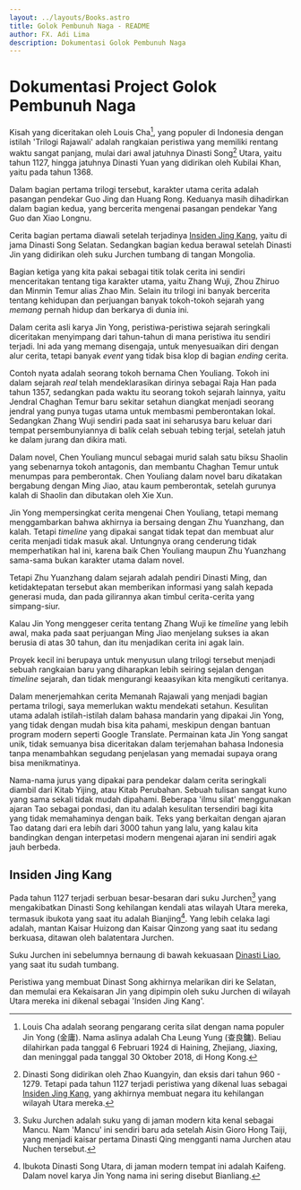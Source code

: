 ```yaml
---
layout: ../layouts/Books.astro
title: Golok Pembunuh Naga - README 
author: FX. Adi Lima
description: Dokumentasi Golok Pembunuh Naga
---
```


# Dokumentasi Project Golok Pembunuh Naga 

Kisah yang diceritakan oleh Louis Cha[^louis-cha], yang populer di Indonesia dengan istilah 'Trilogi Rajawali'
adalah rangkaian peristiwa yang memiliki rentang waktu sangat panjang, mulai dari awal jatuhnya Dinasti Song[^song] Utara,
yaitu tahun 1127, hingga jatuhnya Dinasti Yuan yang didirikan oleh Kubilai Khan, yaitu pada tahun 1368.

[^louis-cha]: Louis Cha adalah seorang pengarang cerita silat dengan nama populer Jin Yong (金庸). Nama aslinya adalah Cha Leung Yung (查良鏞). Beliau dilahirkan pada tanggal 6 Februari 1924 di Haining, Zhejiang, Jiaxing, dan meninggal pada tanggal 30 Oktober 2018, di Hong Kong.

[^song]: Dinasti Song didirikan oleh Zhao Kuangyin, dan eksis dari tahun 960 - 1279. Tetapi pada tahun 1127 terjadi peristiwa yang dikenal luas sebagai [Insiden Jing Kang](#insiden-jing-kang), yang akhirnya membuat negara itu kehilangan wilayah Utara mereka.

Dalam bagian pertama trilogi tersebut, karakter utama cerita adalah pasangan pendekar Guo Jing dan Huang Rong. Keduanya
masih dihadirkan dalam bagian kedua, yang bercerita mengenai pasangan pendekar Yang Guo dan Xiao Longnu.

Cerita bagian pertama diawali setelah terjadinya [Insiden Jing Kang](#insiden-jing-kang), yaitu di jama Dinasti Song Selatan.
Sedangkan bagian kedua berawal setelah Dinasti Jin yang didirikan oleh suku Jurchen tumbang di tangan Mongolia.

Bagian ketiga yang kita pakai sebagai titik tolak cerita ini sendiri menceritakan tentang tiga karakter utama, yaitu 
Zhang Wuji, Zhou Zhiruo dan Minmin Temur alias Zhao Min. Selain itu trilogi ini banyak bercerita tentang kehidupan dan 
perjuangan banyak tokoh-tokoh sejarah yang _memang_ pernah hidup dan berkarya di dunia ini. 

Dalam cerita asli karya Jin Yong, peristiwa-peristiwa sejarah seringkali diceritakan menyimpang dari tahun-tahun 
di mana peristiwa itu sendiri terjadi. Ini ada yang memang disengaja, untuk menyesuaikan diri dengan alur cerita,
tetapi banyak _event_ yang tidak bisa klop di bagian _ending_ cerita.

Contoh nyata adalah seorang tokoh bernama Chen Youliang. Tokoh ini dalam sejarah _real_ telah mendeklarasikan dirinya 
sebagai Raja Han pada tahun 1357, sedangkan pada waktu itu seorang tokoh sejarah lainnya, yaitu Jendral Chaghan Temur
baru sekitar setahun diangkat menjadi seorang jendral yang punya tugas utama untuk membasmi pemberontakan lokal. Sedangkan 
Zhang Wuji sendiri pada saat ini seharusya baru keluar dari tempat persembunyiannya di balik celah sebuah tebing terjal,
setelah jatuh ke dalam jurang dan dikira mati.

Dalam novel, Chen Youliang muncul sebagai murid salah satu biksu Shaolin yang sebenarnya tokoh antagonis, dan membantu 
Chaghan Temur untuk menumpas para pemberontak. Chen Youliang dalam novel baru dikatakan bergabung dengan Ming Jiao,
atau kaum pemberontak, setelah gurunya kalah di Shaolin dan dibutakan oleh Xie Xun. 

Jin Yong mempersingkat cerita mengenai Chen Youliang, tetapi memang menggambarkan bahwa akhirnya ia bersaing dengan 
Zhu Yuanzhang, dan kalah. Tetapi _timeline_ yang dipakai sangat tidak tepat dan membuat alur cerita menjadi tidak masuk 
akal. Untungnya orang cenderung tidak memperhatikan hal ini, karena baik Chen Youliang maupun Zhu Yuanzhang sama-sama 
bukan karakter utama dalam novel.

Tetapi Zhu Yuanzhang dalam sejarah adalah pendiri Dinasti Ming, dan ketidaktepatan tersebut akan memberikan informasi 
yang salah kepada generasi muda, dan pada gilirannya akan timbul cerita-cerita yang simpang-siur.

Kalau Jin Yong menggeser cerita tentang Zhang Wuji ke _timeline_ yang lebih awal, maka pada saat perjuangan Ming Jiao
menjelang sukses ia akan berusia di atas 30 tahun, dan itu menjadikan cerita ini agak lain.

Proyek kecil ini berupaya untuk menyusun ulang trilogi tersebut menjadi sebuah rangkaian baru yang diharapkan lebih 
seiring sejalan dengan _timeline_ sejarah, dan tidak mengurangi keaasyikan kita mengikuti ceritanya.

Dalam menerjemahkan cerita Memanah Rajawali yang menjadi bagian pertama trilogi, saya memerlukan waktu mendekati 
setahun. Kesulitan utama adalah istilah-istilah dalam bahasa mandarin yang dipakai Jin Yong, yang tidak dengan 
mudah bisa kita pahami, meskipun dengan bantuan program modern seperti Google Translate. Permainan kata Jin Yong 
sangat unik, tidak semuanya bisa diceritakan dalam terjemahan bahasa Indonesia tanpa menambahkan segudang penjelasan
yang memadai supaya orang bisa menikmatinya.

Nama-nama jurus yang dipakai para pendekar dalam cerita seringkali diambil dari Kitab Yijing, atau Kitab Perubahan.
Sebuah tulisan sangat kuno yang sama sekali tidak mudah dipahami. Beberapa 'ilmu silat' menggunakan ajaran Tao sebagai
pondasi, dan itu adalah kesulitan tersendiri bagi kita yang tidak memahaminya dengan baik. Teks yang berkaitan dengan 
ajaran Tao datang dari era lebih dari 3000 tahun yang lalu, yang kalau kita bandingkan dengan interpetasi modern 
mengenai ajaran ini sendiri agak jauh berbeda.


## Insiden Jing Kang 

Pada tahun 1127 terjadi serbuan besar-besaran dari suku Jurchen[^jurchen] yang mengakibatkan Dinasti Song kehilangan kendali
atas wilayah Utara mereka, termasuk ibukota yang saat itu adalah Bianjing[^bianjing]. Yang lebih celaka lagi adalah, mantan 
Kaisar Huizong dan Kaisar Qinzong yang saat itu sedang berkuasa, ditawan oleh balatentara Jurchen.

[^bianjing]: Ibukota Dinasti Song Utara, di jaman modern tempat ini adalah Kaifeng. Dalam novel karya Jin Yong nama ini sering disebut Bianliang.

[^jurchen]: Suku Jurchen adalah suku yang di jaman modern kita kenal sebagai Mancu. Nam 'Mancu' ini sendiri baru ada setelah Aisin Gioro Hong Taiji, yang menjadi kaisar pertama Dinasti Qing mengganti nama Jurchen atau Nuchen tersebut.

Suku Jurchen ini sebelumnya bernaung di bawah kekuasaan 
[Dinasti Liao](/parts/era/DinastiLiao), yang saat itu sudah tumbang. 

Peristiwa yang membuat Dinast Song akhirnya melarikan diri ke Selatan, dan memulai era Kekaisaran Jin yang dipimpin oleh 
suku Jurchen di wilayah Utara mereka ini dikenal sebagai 'Insiden Jing Kang'. 

